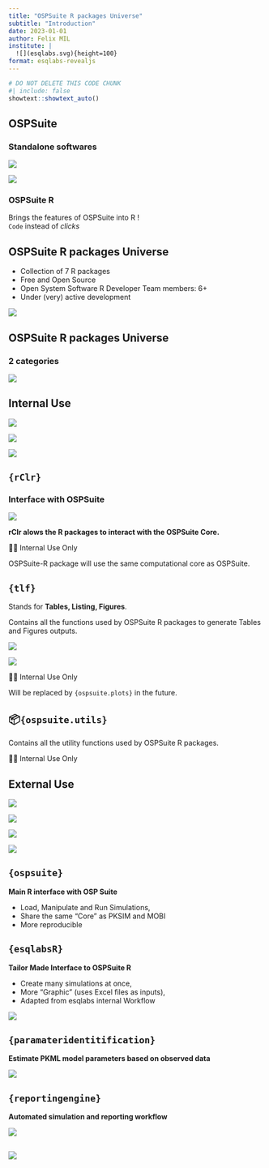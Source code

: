 ```yaml
---
title: "OSPSuite R packages Universe"
subtitle: "Introduction"
date: 2023-01-01
author: Felix MIL
institute: |
  ![](esqlabs.svg){height=100}
format: esqlabs-revealjs
---
```


```r
# DO NOT DELETE THIS CODE CHUNK
#| include: false
showtext::showtext_auto()
```

## OSPSuite

### Standalone softwares

::: {layout-ncol="2"}
![](https://cloud.githubusercontent.com/assets/1041237/22438535/5b908010-e6fa-11e6-802b-a79992b54188.png){fig-align="center"}

![](https://cloud.githubusercontent.com/assets/1041237/22438534/5b8d6b28-e6fa-11e6-9180-3d079eea356a.png){fig-align="center"}
:::

### OSPSuite R

:::center-x
Brings the features of OSPSuite into R !  
`Code` instead of *clicks*
:::
  

## OSPSuite R packages Universe

- Collection of 7 R packages
- Free and Open Source
- Open System Software R Developer Team members: 6+ 
- Under (very) active development

![](resources/01/ospsuite-contribution-graph.png){fig-align="center"}


## OSPSuite R packages Universe

### 2 categories

![](resources/01/ospsuite-r-packages-list.svg){fig-align="center"}


## Internal Use

::: {layout-ncol=3}
![](resources/01/rClr.svg)

![](resources/01/tlf.svg)

![](resources/01/utils.svg)
:::

## `{rClr}`

### Interface with OSPSuite

![](resources/01/r_dotnet_schema.png){fig-align="center"}

::: center-x
**rClr alows the R packages to interact with the OSPSuite Core.**

🧑‍💻 Internal Use Only
:::

::: notes
OSPSuite-R package will use the same computational core as OSPSuite.
:::


## `{tlf}`

Stands for **Tables, Listing, Figures**.

Contains all the functions used by OSPSuite R packages to generate Tables and Figures outputs.

::: {layout-ncol=2}
![](https://www.open-systems-pharmacology.org/TLF-Library/articles/plot-time-profile_files/figure-html/time%20profile%20plot%20using%20plot%20configuration-1.png)

![](https://www.open-systems-pharmacology.org/TLF-Library/articles/pk-ratio-vignette_files/figure-html/linesMapping-plot-1.png)
:::


::: center-x
🧑‍💻 Internal Use Only  

Will be replaced by `{ospsuite.plots}` in the future.
:::

## 📦`{ospsuite.utils}`

Contains all the utility functions used by OSPSuite R packages.

::: center-x
🧑‍💻 Internal Use Only
:::

## External Use

::: {layout-ncol=4}
![](resources/01/ospsuite.svg)

![](resources/01/esqlabsR.svg)


![](resources/01/pi.svg)

![](resources/01/re.svg)
:::

## `{ospsuite}`

::: center-x
**Main R interface with OSP Suite**
:::
- Load, Manipulate and Run Simulations,
- Share the same "Core" as PKSIM and MOBI
- More reproducible

## `{esqlabsR}`

::: center-x
**Tailor Made Interface to OSPSuite R**
:::

- Create many simulations at once,
- More "Graphic" (uses Excel files as inputs),
- Adapted from esqlabs internal Workflow

![](https://esqlabs.github.io/esqlabsR/articles/Figures/esqlabs-workflow.png){fig-align="center"}

## `{paramateridentitification}`

::: center-x
**Estimate PKML model parameters based on observed data**
:::

![](resources/01/pi_gridsearch.png){fig-align="center"}


## `{reportingengine}`

::: center-x
**Automated simulation and reporting workflow**
:::

![](https://www.open-systems-pharmacology.org/OSPSuite.ReportingEngine/articles/figures/report-snapshot-19.png){fig-align="center"}


## 

![](resources/01/r_packages_mosaic.svg){fig-align="center"}